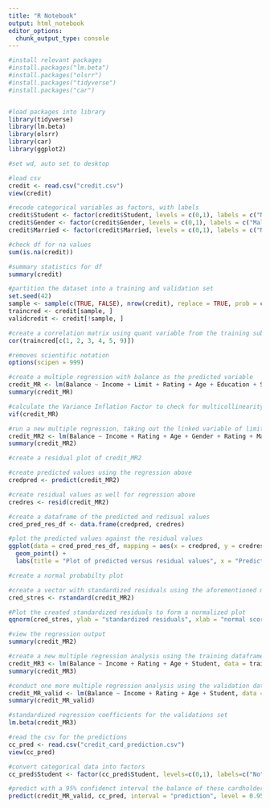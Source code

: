 ```yaml
---
title: "R Notebook"
output: html_notebook
editor_options: 
  chunk_output_type: console
---
```


```r
#install relevant packages
#install.packages("lm.beta")
#install.packages("olsrr")
#install.packages("tidyverse")
#install.packages("car")


#load packages into library
library(tidyverse) 
library(lm.beta)
library(olsrr)
library(car)
library(ggplot2)

#set wd, auto set to desktop

#load csv
credit <- read.csv("credit.csv")
view(credit)

#recode categorical variables as factors, with labels
credit$Student <- factor(credit$Student, levels = c(0,1), labels = c("No", "Yes"))
credit$Gender <- factor(credit$Gender, levels = c(0,1), labels = c("Male", "Female"))
credit$Married <- factor(credit$Married, levels = c(0,1), labels = c("No", "Yes"))

#check df for na values
sum(is.na(credit))

#summary statistics for df
summary(credit)

#partition the dataset into a training and validation set
set.seed(42)
sample <- sample(c(TRUE, FALSE), nrow(credit), replace = TRUE, prob = c(0.5, 0.5))
traincred <- credit[sample, ]
validcredit <- credit[!sample, ]

#create a correlation matrix using quant variable from the training subset
cor(traincred[c(1, 2, 3, 4, 5, 9)])

#removes scientific notation
options(scipen = 999)

#create a multiple regression with balance as the predicted variable
credit_MR <- lm(Balance ~ Income + Limit + Rating + Age + Education + Student + Gender + Married, data = traincred)
summary(credit_MR)

#calculate the Variance Inflation Factor to check for multicollinearity
vif(credit_MR)

#run a new multiple regression, taking out the linked variable of limit
credit_MR2 <- lm(Balance ~ Income + Rating + Age + Gender + Rating + Married + Student, data = traincred)
summary(credit_MR2)

#create a residual plot of credit_MR2

#create predicted values using the regression above
credpred <- predict(credit_MR2)

#create residual values as well for regression above
credres <- resid(credit_MR2)

#create a dataframe of the predicted and redisual values
cred_pred_res_df <- data.frame(credpred, credres)

#plot the predicted values against the residual values
ggplot(data = cred_pred_res_df, mapping = aes(x = credpred, y = credres)) +
  geom_point() +
  labs(title = "Plot of predicted versus residual values", x = "Predicted", y = "Residual")

#create a normal probabilty plot

#create a vector with standardized residuals using the aforementioned multiple regression
cred_stres <- rstandard(credit_MR2)

#Plot the created standardized residuals to form a normalized plot
qqnorm(cred_stres, ylab = "standardized residuals", xlab = "normal score")

#view the regression output
summary(credit_MR2)

#create a new multiple regression analysis using the training dataframe and the variables that are statisticallly significant
credit_MR3 <- lm(Balance ~ Income + Rating + Age + Student, data = traincred)
summary(credit_MR3)

#conduct one more multiple regression analysis using the validation dataframe 
credit_MR_valid <- lm(Balance ~ Income + Rating + Age + Student, data = validcredit)
summary(credit_MR_valid)

#standardized regression coefficients for the validations set
lm.beta(credit_MR3)

#read the csv for the predictions
cc_pred <- read.csv("credit_card_prediction.csv")
view(cc_pred)

#convert categorical data into factors
cc_pred$Student <- factor(cc_pred$Student, levels=c(0,1), labels=c("No","Yes"))

#predict with a 95% confidenct interval the balance of these cardholders
predict(credit_MR_valid, cc_pred, interval = "prediction", level = 0.95)

```

